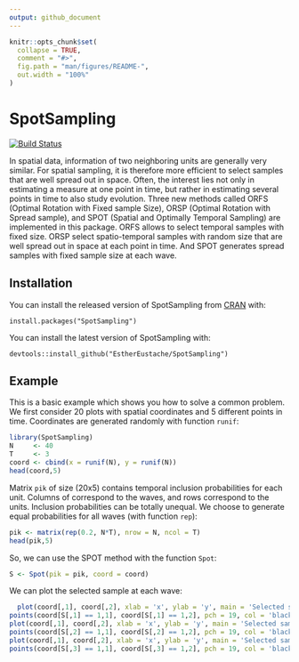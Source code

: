 ```yaml
---
output: github_document
---
```


<!-- README.md is generated from README.Rmd. Please edit that file -->

```r
knitr::opts_chunk$set(
  collapse = TRUE,
  comment = "#>",
  fig.path = "man/figures/README-",
  out.width = "100%"
)
```

# SpotSampling 
[![Build Status](https://travis-ci.org/EstherEustache/SpotSampling.svg?branch=master)](https://travis-ci.org/github/EstherEustache/SpotSampling)

<!-- badges: start -->
<!-- badges: end -->

In spatial data, information of two neighboring units are generally very similar.
For spatial sampling, it is therefore more efficient to select samples that are well spread out in space. Often, the interest lies not only in estimating a measure at one point in time, but rather in estimating several points in time to also study evolution.
Three new methods called ORFS (Optimal Rotation with Fixed sample Size), ORSP (Optimal Rotation with Spread sample), and SPOT (Spatial and Optimally Temporal Sampling) are implemented in this package. 
ORFS allows to select temporal samples with fixed size. ORSP select spatio-temporal samples with random size that are well spread out in space at each point in time. And SPOT generates spread samples with fixed sample size at each wave.

## Installation

You can install the released version of SpotSampling from [CRAN](https://CRAN.R-project.org) with:

```
install.packages("SpotSampling")
```

You can install the latest version of SpotSampling with:
```
devtools::install_github("EstherEustache/SpotSampling")
```

## Example

This is a basic example which shows you how to solve a common problem.
We first consider 20 plots with spatial coordinates and 5 different points in time.
Coordinates are generated randomly with function `runif`:

```r
library(SpotSampling)
N     <- 40
T     <- 3
coord <- cbind(x = runif(N), y = runif(N))
head(coord,5)
```
Matrix `pik` of size (20x5) contains temporal inclusion probabilities for each unit.
Columns of \code{pik} correspond to the waves, and rows correspond to the units.
Inclusion probabilities can be totally unequal. We choose to generate equal probabilities for all waves (with function `rep`):

```r
pik <- matrix(rep(0.2, N*T), nrow = N, ncol = T)
head(pik,5)
```

So, we can use the SPOT method with the function `Spot`:

```r
S <- Spot(pik = pik, coord = coord)
```

We can plot the selected sample at each wave:

```r
  plot(coord[,1], coord[,2], xlab = 'x', ylab = 'y', main = 'Selected sample at wave 1')
points(coord[S[,1] == 1,1], coord[S[,1] == 1,2], pch = 19, col = 'black')
plot(coord[,1], coord[,2], xlab = 'x', ylab = 'y', main = 'Selected sample at wave 2')
points(coord[S[,2] == 1,1], coord[S[,2] == 1,2], pch = 19, col = 'black')
plot(coord[,1], coord[,2], xlab = 'x', ylab = 'y', main = 'Selected sample at wave 3')
points(coord[S[,3] == 1,1], coord[S[,3] == 1,2], pch = 19, col = 'black')

```
